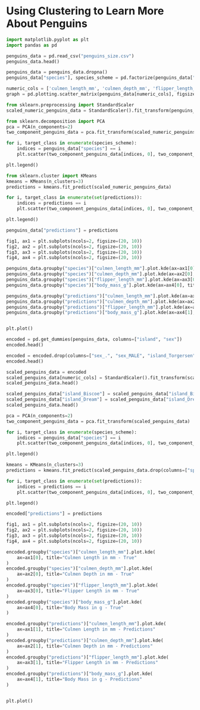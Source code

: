 # Using Clustering to Learn More About Penguins

```python
import matplotlib.pyplot as plt
import pandas as pd

penguins_data = pd.read_csv("penguins_size.csv")
penguins_data.head()
```

```python
penguins_data = penguins_data.dropna()
penguins_data["species"], species_scheme = pd.factorize(penguins_data["species"])
```

```python
numeric_cols = ['culmen_length_mm', 'culmen_depth_mm', 'flipper_length_mm', 'body_mass_g']
graph = pd.plotting.scatter_matrix(penguins_data[numeric_cols], figsize=(20, 20), c=penguins_data["species"], label=species_scheme, diagonal="kde")
```

```python
from sklearn.preprocessing import StandardScaler
scaled_numeric_penguins_data = StandardScaler().fit_transform(penguins_data[numeric_cols])
```

```python
from sklearn.decomposition import PCA
pca = PCA(n_components=2)
two_component_penguins_data = pca.fit_transform(scaled_numeric_penguins_data)
```

```python
for i, target_class in enumerate(species_scheme):
    indices = penguins_data["species"] == i
    plt.scatter(two_component_penguins_data[indices, 0], two_component_penguins_data[indices, 1], label=target_class)

plt.legend()
```

```python
from sklearn.cluster import KMeans
kmeans = KMeans(n_clusters=3)
predictions = kmeans.fit_predict(scaled_numeric_penguins_data)
```

```python
for i, target_class in enumerate(set(predictions)):
    indices = predictions == i
    plt.scatter(two_component_penguins_data[indices, 0], two_component_penguins_data[indices, 1], label=target_class)

plt.legend()
```

```python
penguins_data["predictions"] = predictions
```

```python
fig1, ax1 = plt.subplots(ncols=2, figsize=(20, 10))
fig2, ax2 = plt.subplots(ncols=2, figsize=(20, 10))
fig3, ax3 = plt.subplots(ncols=2, figsize=(20, 10))
fig4, ax4 = plt.subplots(ncols=2, figsize=(20, 10))

penguins_data.groupby("species")["culmen_length_mm"].plot.kde(ax=ax1[0], title="Culmen Length in mm - True")
penguins_data.groupby("species")["culmen_depth_mm"].plot.kde(ax=ax2[0], title="Culmen Depth in mm - True")
penguins_data.groupby("species")["flipper_length_mm"].plot.kde(ax=ax3[0], title="Flipper Length in mm - True")
penguins_data.groupby("species")["body_mass_g"].plot.kde(ax=ax4[0], title="Body Mass in g - True")

penguins_data.groupby("predictions")["culmen_length_mm"].plot.kde(ax=ax1[1], title="Culmen Length in mm - Predictions")
penguins_data.groupby("predictions")["culmen_depth_mm"].plot.kde(ax=ax2[1], title="Culmen Depth in mm - Predictions")
penguins_data.groupby("predictions")["flipper_length_mm"].plot.kde(ax=ax3[1], title="Flipper Length in mm - Predictions")
penguins_data.groupby("predictions")["body_mass_g"].plot.kde(ax=ax4[1], title="Body Mass in g - Predictions")


plt.plot()
```

```python
encoded = pd.get_dummies(penguins_data, columns=["island", "sex"])
encoded.head()
```

```python
encoded = encoded.drop(columns=["sex_.", "sex_MALE", "island_Torgersen", "predictions"])
encoded.head()
```

```python
scaled_penguins_data = encoded
scaled_penguins_data[numeric_cols] = StandardScaler().fit_transform(scaled_penguins_data[numeric_cols])
scaled_penguins_data.head()
```

```python
scaled_penguins_data["island_Biscoe"] = scaled_penguins_data["island_Biscoe"].astype(int)
scaled_penguins_data["island_Dream"] = scaled_penguins_data["island_Dream"].astype(int)
scaled_penguins_data.head()
```

```python
pca = PCA(n_components=2)
two_component_penguins_data = pca.fit_transform(scaled_penguins_data)

for i, target_class in enumerate(species_scheme):
    indices = penguins_data["species"] == i
    plt.scatter(two_component_penguins_data[indices, 0], two_component_penguins_data[indices, 1], label=target_class)

plt.legend()
```

```python
kmeans = KMeans(n_clusters=3)
predictions = kmeans.fit_predict(scaled_penguins_data.drop(columns=["species"]))
```

```python
for i, target_class in enumerate(set(predictions)):
    indices = predictions == i
    plt.scatter(two_component_penguins_data[indices, 0], two_component_penguins_data[indices, 1], label=target_class)

plt.legend()
```

```python
encoded["predictions"] = predictions
```

```python
fig1, ax1 = plt.subplots(ncols=2, figsize=(20, 10))
fig2, ax2 = plt.subplots(ncols=2, figsize=(20, 10))
fig3, ax3 = plt.subplots(ncols=2, figsize=(20, 10))
fig4, ax4 = plt.subplots(ncols=2, figsize=(20, 10))

encoded.groupby("species")["culmen_length_mm"].plot.kde(
    ax=ax1[0], title="Culmen Length in mm - True"
)
encoded.groupby("species")["culmen_depth_mm"].plot.kde(
    ax=ax2[0], title="Culmen Depth in mm - True"
)
encoded.groupby("species")["flipper_length_mm"].plot.kde(
    ax=ax3[0], title="Flipper Length in mm - True"
)
encoded.groupby("species")["body_mass_g"].plot.kde(
    ax=ax4[0], title="Body Mass in g - True"
)

encoded.groupby("predictions")["culmen_length_mm"].plot.kde(
    ax=ax1[1], title="Culmen Length in mm - Predictions"
)
encoded.groupby("predictions")["culmen_depth_mm"].plot.kde(
    ax=ax2[1], title="Culmen Depth in mm - Predictions"
)
encoded.groupby("predictions")["flipper_length_mm"].plot.kde(
    ax=ax3[1], title="Flipper Length in mm - Predictions"
)
encoded.groupby("predictions")["body_mass_g"].plot.kde(
    ax=ax4[1], title="Body Mass in g - Predictions"
)


plt.plot()
```